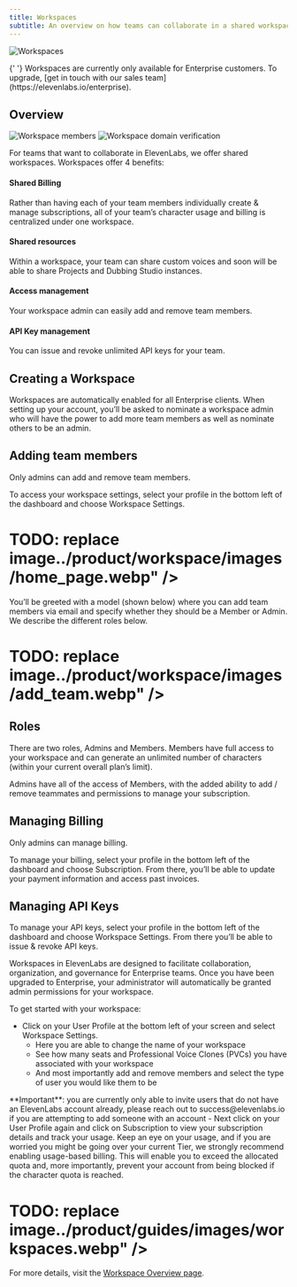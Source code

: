 ```yaml
---
title: Workspaces
subtitle: An overview on how teams can collaborate in a shared workspace.
---
```


<img
  src="/assets/images/product-guides/workspaces/workspace-product-feature.png"
  alt="Workspaces"
  className="w-full rounded-lg"
/>

<Info>
  {' '}
  Workspaces are currently only available for Enterprise customers. To upgrade, [get in touch with
  our sales team](https://elevenlabs.io/enterprise).
</Info>

## Overview

<Frame>
  <img
    src="/assets/images/product-guides/workspaces/workspace-members.png"
    alt="Workspace members"
    className="w-full rounded-lg"
  />
</Frame>

<Frame>
  <img
    src="/assets/images/product-guides/workspaces/workspace-domain-verification.png"
    alt="Workspace domain verification"
    className="w-full rounded-lg"
  />
</Frame>

For teams that want to collaborate in ElevenLabs, we offer shared workspaces. Workspaces offer 4 benefits:

#### Shared Billing

Rather than having each of your team members individually create & manage subscriptions, all of your team’s character usage and billing is centralized under one workspace.

#### Shared resources

Within a workspace, your team can share custom voices and soon will be able to share Projects and Dubbing Studio instances.

#### Access management

Your workspace admin can easily add and remove team members.

#### API Key management

You can issue and revoke unlimited API keys for your team.

## Creating a Workspace

Workspaces are automatically enabled for all Enterprise clients. When setting up your account, you’ll be asked to nominate a workspace admin who will have the power to add more team members as well as nominate others to be an admin.

## Adding team members

<Info> Only admins can add and remove team members. </Info>

To access your workspace settings, select your profile in the bottom left of the dashboard and choose Workspace Settings.

# TODO: replace image../product/workspace/images/home_page.webp" />

You’ll be greeted with a model (shown below) where you can add team members via email and specify whether they should be a Member or Admin. We describe the different roles below.

# TODO: replace image../product/workspace/images/add_team.webp" />

## Roles

There are two roles, Admins and Members. Members have full access to your workspace and can generate an unlimited number of characters (within your current overall plan’s limit).

Admins have all of the access of Members, with the added ability to add / remove teammates and permissions to manage your subscription.

## Managing Billing

<Info> Only admins can manage billing. </Info>

To manage your billing, select your profile in the bottom left of the dashboard and choose Subscription. From there, you’ll be able to update your payment information and access past invoices.

## Managing API Keys

To manage your API keys, select your profile in the bottom left of the dashboard and choose Workspace Settings. From there you’ll be able to issue & revoke API keys.

Workspaces in ElevenLabs are designed to facilitate collaboration, organization, and governance for Enterprise teams. Once you have been upgraded to Enterprise, your administrator will automatically be granted admin permissions for your workspace.

To get started with your workspace:

- Click on your User Profile at the bottom left of your screen and select Workspace Settings.
  - Here you are able to change the name of your workspace
  - See how many seats and Professional Voice Clones (PVCs) you have associated with your workspace
  - And most importantly add and remove members and select the type of user you would like them to be

<Note>
  **Important**: you are currently only able to invite users that do not have an ElevenLabs account
  already, please reach out to success@elevenlabs.io if you are attempting to add someone with an
  account
</Note>
- Next click on your User Profile again and click on Subscription to view your subscription details
and track your usage. Keep an eye on your usage, and if you are worried you might be going over your
current Tier, we strongly recommend enabling usage-based billing. This will enable you to exceed the
allocated quota and, more importantly, prevent your account from being blocked if the character
quota is reached.

# TODO: replace image../product/guides/images/workspaces.webp" />

For more details, visit the [Workspace Overview page](/docs/product/workspace/overview).
